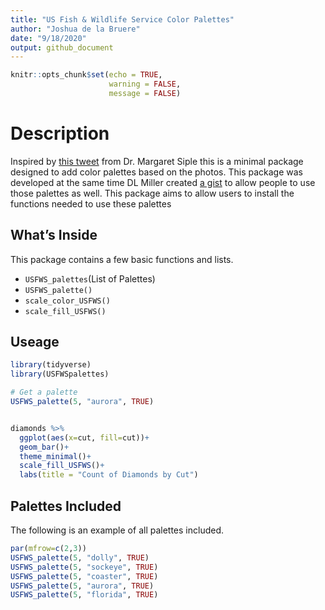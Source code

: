 ```yaml
---
title: "US Fish & Wildlife Service Color Palettes"
author: "Joshua de la Bruere"
date: "9/18/2020"
output: github_document
---
```


```r
knitr::opts_chunk$set(echo = TRUE, 
                      warning = FALSE,
                      message = FALSE)
```

# Description

Inspired by [this tweet](https://twitter.com/margaretsiple/status/1306695097438801920) from Dr. Margaret Siple this is a minimal package designed to add color palettes based on the photos. This package was developed at the same time DL Miller created [a gist](https://gist.github.com/dill/1729bbc9ad4f915942045f96a6cfbf9d) to allow people to use those palettes as well. 
This package aims to allow users to install the functions needed to use these palettes

## What's Inside

This package contains a few basic functions and lists.

+ `USFWS_palettes`(List of Palettes)
+ `USFWS_palette()`
+ `scale_color_USFWS()`
+ `scale_fill_USFWS()`

## Useage


```r
library(tidyverse)
library(USFWSpalettes)

# Get a palette
USFWS_palette(5, "aurora", TRUE)


diamonds %>%
  ggplot(aes(x=cut, fill=cut))+
  geom_bar()+
  theme_minimal()+
  scale_fill_USFWS()+
  labs(title = "Count of Diamonds by Cut")

```





## Palettes Included

The following is an example of all palettes included.

```r

par(mfrow=c(2,3))
USFWS_palette(5, "dolly", TRUE)
USFWS_palette(5, "sockeye", TRUE)
USFWS_palette(5, "coaster", TRUE)
USFWS_palette(5, "aurora", TRUE)
USFWS_palette(5, "florida", TRUE)

```

